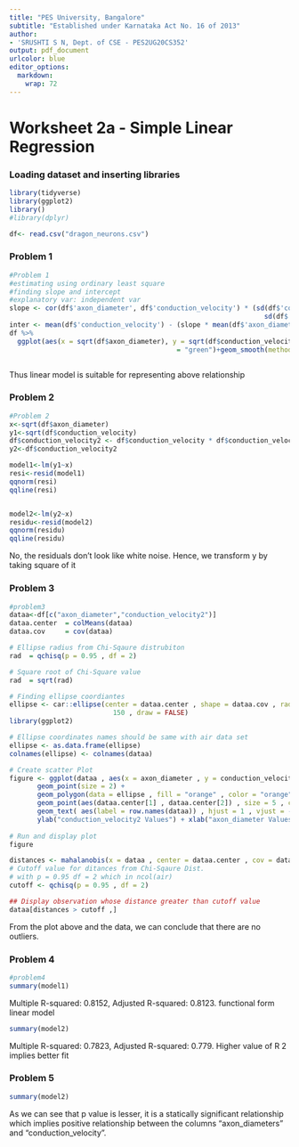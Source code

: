 ```yaml
---
title: "PES University, Bangalore"
subtitle: "Established under Karnataka Act No. 16 of 2013"
author:
- 'SRUSHTI S N, Dept. of CSE - PES2UG20CS352'
output: pdf_document
urlcolor: blue
editor_options: 
  markdown: 
    wrap: 72
---
```


## 

# **Worksheet 2a - Simple Linear Regression**

### Loading dataset and inserting libraries

```r
library(tidyverse)
library(ggplot2)
library()
#library(dplyr)

df<- read.csv("dragon_neurons.csv")
```

### Problem 1

```r
#Problem 1
#estimating using ordinary least square
#finding slope and intercept
#explanatory var: independent var
slope <- cor(df$'axon_diameter', df$'conduction_velocity') * (sd(df$'conduction_velocity') /
                                                                sd(df$'axon_diameter'))
inter <- mean(df$'conduction_velocity') - (slope * mean(df$'axon_diameter'))
df %>%
  ggplot(aes(x = sqrt(df$axon_diameter), y = sqrt(df$conduction_velocity))) +geom_point(colour
                                          = "green")+geom_smooth(method = "lm", fill = NA)



```

Thus linear model is suitable for representing above relationship

### Problem 2

```r
#Problem 2
x<-sqrt(df$axon_diameter)
y1<-sqrt(df$conduction_velocity)
df$conduction_velocity2 <- df$conduction_velocity * df$conduction_velocity
y2<-df$conduction_velocity2

model1<-lm(y1~x)
resi<-resid(model1)
qqnorm(resi)
qqline(resi)


model2<-lm(y2~x)
residu<-resid(model2)
qqnorm(residu)
qqline(residu)

```

No, the residuals don't look like white noise. Hence, we transform y by
taking square of it

### Problem 3

```r
#problem3
dataa<-df[c("axon_diameter","conduction_velocity2")]
dataa.center  = colMeans(dataa)
dataa.cov     = cov(dataa)

# Ellipse radius from Chi-Sqaure distrubiton
rad  = qchisq(p = 0.95 , df = 2)

# Square root of Chi-Square value
rad  = sqrt(rad)

# Finding ellipse coordiantes
ellipse <- car::ellipse(center = dataa.center , shape = dataa.cov , radius = rad,segments =
                          150 , draw = FALSE)
library(ggplot2)

# Ellipse coordinates names should be same with air data set
ellipse <- as.data.frame(ellipse)
colnames(ellipse) <- colnames(dataa)

# Create scatter Plot
figure <- ggplot(dataa , aes(x = axon_diameter , y = conduction_velocity2)) +
       geom_point(size = 2) +
       geom_polygon(data = ellipse , fill = "orange" , color = "orange" , alpha = 0.5)+
       geom_point(aes(dataa.center[1] , dataa.center[2]) , size = 5 , color = "blue") +
       geom_text( aes(label = row.names(dataa)) , hjust = 1 , vjust = -1.5 ,size = 2.5 ) +
       ylab("conduction_velocity2 Values") + xlab("axon_diameter Values")
       
# Run and display plot
figure
```

```r
distances <- mahalanobis(x = dataa , center = dataa.center , cov = dataa.cov)
# Cutoff value for ditances from Chi-Sqaure Dist. 
# with p = 0.95 df = 2 which in ncol(air)
cutoff <- qchisq(p = 0.95 , df = 2)

## Display observation whose distance greater than cutoff value
dataa[distances > cutoff ,]
```

From the plot above and the data, we can conclude that there are no
outliers.

### Problem 4

```r
#problem4
summary(model1)
```

Multiple R-squared: 0.8152, Adjusted R-squared: 0.8123. functional form
linear model

```r
summary(model2)
```

Multiple R-squared: 0.7823, Adjusted R-squared: 0.779. Higher value of R
2 implies better fit

### Problem 5

```r
summary(model2)
```

As we can see that p value is lesser, it is a statically significant
relationship which implies positive relationship between the columns
"axon_diameters" and "conduction_velocity".
